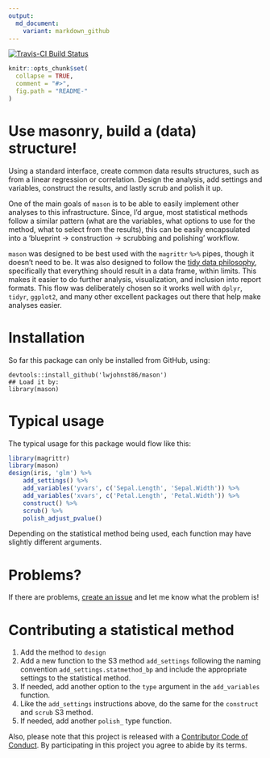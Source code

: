 ```yaml
---
output:
  md_document:
    variant: markdown_github
---
```


<!-- README.md is generated from README.Rmd. Please edit that file -->

[![Travis-CI Build Status](https://travis-ci.org/lwjohnst86/mason.svg?branch=master)](https://travis-ci.org/lwjohnst86/mason)

```r
knitr::opts_chunk$set(
  collapse = TRUE,
  comment = "#>",
  fig.path = "README-"
)
```

# Use masonry, build a (data) structure!

Using a standard interface, create common data results structures, such as from
a linear regression or correlation. Design the analysis, add settings and variables,
construct the results, and lastly scrub and polish it up. 

One of the main goals of `mason` is to be able to easily implement other
analyses to this infrastructure. Since, I'd argue, most statistical methods
follow a similar pattern (what are the variables, what options to use for the
method, what to select from the results), this can be easily encapsulated into a
'blueprint -> construction -> scrubbing and polishing' workflow.

`mason` was designed to be best used with the `magrittr` `%>%` pipes, though it
doesn't need to be. It was also designed to follow the 
[tidy data philosophy](https://cran.r-project.org/web/packages/tidyr/vignettes/tidy-data.html),
specifically that everything should result in a data frame, within limits. This
makes it easier to do further analysis, visualization, and inclusion into
report formats. This flow was deliberately chosen so it works well with `dplyr`,
`tidyr`, `ggplot2`, and many other excellent packages out there that help make
analyses easier.

# Installation

So far this package can only be installed from GitHub, using:

    devtools::install_github('lwjohnst86/mason')
    ## Load it by:
    library(mason)

# Typical usage

The typical usage for this package would flow like this:

```r
library(magrittr)
library(mason)
design(iris, 'glm') %>%
    add_settings() %>%
    add_variables('yvars', c('Sepal.Length', 'Sepal.Width')) %>%
    add_variables('xvars', c('Petal.Length', 'Petal.Width')) %>%
    construct() %>%
    scrub() %>%
    polish_adjust_pvalue()
```

Depending on the statistical method being used, each function may have slightly
different arguments.

# Problems?

If there are problems,
[create an issue](https://github.com/lwjohnst86/mason/issues) and let me know
what the problem is!

# Contributing a statistical method

1. Add the method to `design`
2. Add a new function to the S3 method `add_settings` following the naming
convention `add_settings.statmethod_bp` and include the appropriate
settings to the statistical method.
3. If needed, add another option to the `type` argument in the `add_variables`
function.
4. Like the `add_settings` instructions above, do the same for the
`construct` and `scrub` S3 method.
5. If needed, add another `polish_` type function.

Also, please note that this project is released with a 
[Contributor Code of Conduct](CONDUCT.md). By participating in this project you
agree to abide by its terms.